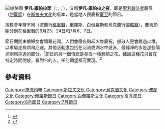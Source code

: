 [[File:Ivan_Kupala_Day_in_Serebryany_bor_2017_67.jpg|缩略图]]
'''伊凡·庫帕拉節'''（{{lang-ru|Иван-Купала}}; {{lang-be|Купалле}}; {{lang-uk|Іван Купала}}; {{lang-pl|Noc Kupały}}），又稱'''伊凡·庫帕拉之夜'''，即是[[聖若翰洗者|聖若翰洗者]]慶晨（[[仲夏節|仲夏節]]）在[[斯拉夫文化|斯拉夫文化]]的版本，是當地人民慶祝[[夏至|夏至]]的節日。

按教會年曆不同（波蘭行[[格里曆|格里曆]]，俄羅斯、白俄羅斯和烏克蘭行[[儒略曆|儒略曆]]），慶祝節期分別在格里曆的6月23、24日和7月6、7日。

節日期間未婚婦女會頭戴花環，人們會徹夜點起火堆慶祝，部分人更會跳過火堆，以求驅走疾病和厄運。其他活動還包括在河流或湖水中遊泳，最純凈的水是那些陽光剛剛掠過的部分。<ref>{{Cite web |url=http://news.xinhuanet.com/photo/2014-07/08/c_126725030.htm |title=俄烏等國民眾慶祝伊萬‧庫帕拉節 少女跳火焰凈化靈魂 |accessdate=2016-05-18 |archive-date=2017-03-05 |archive-url=https://web.archive.org/web/20170305061749/http://news.xinhuanet.com/photo/2014-07/08/c_126725030.htm |dead-url=no }}</ref>節日的另一個傳統是尋找一種蕨類之花。據說這種花只會在特定時間開放，看到它的人，任何願望都可實現。<ref>{{Cite web |url=http://www.dailymail.co.uk/news/article-2683700/Baptism-fire-Girls-leap-flames-ancient-cleansing-ceremony-held-birthday-John-Baptist.html |title=Baptism of fire: Girls leap over flames as part of ancient cleansing ceremony held on the birthday of John the Baptist |accessdate=2014-07-08 |archive-date=2020-11-12 |archive-url=https://web.archive.org/web/20201112045823/https://www.dailymail.co.uk/news/article-2683700/Baptism-fire-Girls-leap-flames-ancient-cleansing-ceremony-held-birthday-John-Baptist.html |dead-url=no }}</ref>

==參考資料==
{{reflist}}
[[Category:施洗約翰|Category:施洗約翰]]
[[Category:斯拉夫文化|Category:斯拉夫文化]]
[[Category:烏克蘭文化|Category:烏克蘭文化]]
[[Category:波蘭文化|Category:波蘭文化]]
[[Category:俄羅斯節日|Category:俄羅斯節日]]
[[Category:白俄羅斯文化|Category:白俄羅斯文化]]
[[Category:夏季節日|Category:夏季節日]]
[[Category:6月節日|Category:6月節日]]
[[Category:7月節日|Category:7月節日]]